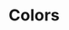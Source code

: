 
<Meta title="foundations/Colors" />

# Colors

<ColorPalette>
  <ColorItem
    title="Primary"
    subtitle="Primary"
    colors={{
      50: colors.primary[50],
      55: colors.primary[55],
    }}
  />
  <ColorItem
    title="Secondary"
    subtitle="Secondary"
    colors={{
      50: colors.secondary[50],
    }}
  />
  <ColorItem
    title="Neutral"
    subtitle="Neutral"
    colors={{
      20: colors.neutral[20],
      30: colors.neutral[30],
      40: colors.neutral[40],
      50: colors.neutral[50],
      60: colors.neutral[60],
      70: colors.neutral[70],
      80: colors.neutral[80],
      90: colors.neutral[90],
      100: colors.neutral[100],
      110: colors.neutral[110],
      120: colors.neutral[120],
    }}
  />
  <ColorItem
    title="CoolGray"
    subtitle="CoolGray"
    colors={{
      20: colors.coolGray[20],
      50: colors.coolGray[50],
      80: colors.coolGray[80],
    }}
  />
  <ColorItem
    title="Status"
    subtitle="Status"
    colors={{
      red: colors.status.red,
    }}
  />
  <ColorItem
    title="Static"
    subtitle="Static Colors"
    colors={{
      black: colors.static.black,
      white: colors.static.white,
    }}
  />
</ColorPalette>
